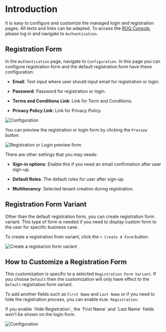 
# Introduction

It is easy to configure and customize the managed login and registration pages. All texts and links can be adapted. To access the [ROQ Console](https://console.roq.tech/settings/authentication-form/theming), please log in and navigate to `Authentication`.


## Registration Form

In the `Authentication` page, navigate to `Configuration`. In this page you can configure registration form and the default registration form have these configuration:

* **Email**: Text input where user should input email for registration or login.

* **Password**: Password for registration or login.

* **Terms and Conditions Link**: Link for Term and Conditions.

* **Privacy Policy Link**: Link for Privacy Policy.

![Configuration](/registration-form-default.png)

You can preview the registration or login form by clicking the `Preview` button.

![Registration or Login preview form](/registration-form-default-preview.png)

There are other settings that you may needs:

* **Sign-in options**: Enable this if you need an email confirmation after user sign-up.

* **Default Roles**: The default roles for user after sign-up.

* **Multitenancy**: Selected tenant creation during registration.

## Registration Form Variant

Other than the default registration form, you can create registration form variant. This type of form is needed if you need to display custom form to the user for specific business case.

To create a registration from variant, click the `+ Create A Form` button.

![Create a registarion form variant](/create-form-variant.png)

## How to Customize a Registration Form

This customization is specific to a selected `Registration Form Variant`. If you choose `Default` then the customization will only have effect to the `Default` registration form variant.

To add another fields such as `First Name` and `Last Name` or if you need to hide the registration process, you can enable `Hide Registration`.

<Callout type="info" emoji="ℹ️">
If you enable `Hide Registration`, the `First Name` and `Last Name` fields won't be shown on the login form.
</Callout>

![Configuration](/new-auth-configuration.png)


